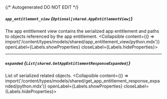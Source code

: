 {/* Autogenerated DO NOT EDIT  */}

##### `app_entitlement_view` *{`Optional[shared.AppEntitlementView]`}*
The app entitlement view contains the serialized app entitlement and paths to objects referenced by the app entitlement.
<Collapsible content={() => import('/content/types/models/shared/app_entitlement_view/python.mdx')} openLabel={Labels.showProperties} closeLabel={Labels.hideProperties}>
</Collapsible>

---
##### `expanded` *{`List[shared.GetAppEntitlementResponseExpanded]`}*
List of serialized related objects.
<Collapsible content={() => import('/content/types/models/shared/get_app_entitlement_response_expanded/python.mdx')} openLabel={Labels.showProperties} closeLabel={Labels.hideProperties}>
</Collapsible>


